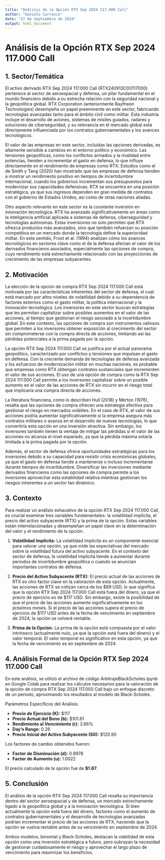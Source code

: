 ```yaml
---
title: "Análisis de la Opción RTX Sep 2024 117.000 Call"
author: "Gonzalo Carrasco"
date: "27 de Septiembre de 2024"
output: html_document
---
```


# Análisis de la Opción RTX Sep 2024 117.000 Call

## 1. Sector/Temática

El activo derivado RTX Sep 2024 117.000 Call (RTX240913C00117000) pertenece al sector de aeroespacial y defensa, un pilar fundamental en el mundo financiero debido a su estrecha relación con la seguridad nacional y la geopolítica global. RTX Corporation (anteriormente Raytheon Technologies) desempeña un papel preeminente en este sector, fabricando tecnologías avanzadas tanto para el ámbito civil como militar. Esta industria incluye el desarrollo de aviones, sistemas de misiles guiados, radares y soluciones de ciberseguridad, y su relevancia en el mercado global está directamente influenciada por los contratos gubernamentales y los avances tecnológicos.

El valor de las empresas en este sector, incluidas las opciones derivadas, es altamente sensible a cambios en el entorno político y económico. Las tensiones geopolíticas, como los conflictos armados y la rivalidad entre potencias, tienden a incrementar el gasto en defensa, lo que influye directamente en el rendimiento de empresas como RTX. Estudios como el de Smith y Tang (2020) han mostrado que las empresas de defensa tienden a mostrar un rendimiento positivo en tiempos de incertidumbre internacional, cuando los gobiernos incrementan sus presupuestos para modernizar sus capacidades defensivas. RTX se encuentra en una posición estratégica, ya que sus ingresos dependen en gran medida de contratos con el gobierno de Estados Unidos, así como de otras naciones aliadas.

Otro aspecto relevante en este sector es la constante inversión en innovación tecnológica. RTX ha avanzado significativamente en áreas como la inteligencia artificial aplicada a sistemas de defensa, ciberseguridad y tecnologías autónomas. Estas inversiones no solo permiten que RTX ofrezca productos más avanzados, sino que también refuerzan su posición competitiva en un mercado donde la tecnología define la superioridad militar. En este sentido, Froot et al. (1994) analizan cómo los avances tecnológicos en sectores clave como el de la defensa afectan el valor de los derivados financieros asociados, especialmente las opciones de compra, cuyo rendimiento está estrechamente relacionado con las proyecciones de crecimiento de las empresas subyacentes.

## 2. Motivación

La elección de la opción de compra RTX Sep 2024 117.000 Call está motivada por las características inherentes del sector de defensa, el cual está marcado por altos niveles de volatilidad debido a su dependencia de factores externos como el gasto militar, la política internacional y la innovación tecnológica. Los inversores en este sector buscan estrategias que les permitan capitalizar sobre posibles aumentos en el valor de las acciones, al tiempo que gestionan el riesgo asociado a la incertidumbre global. En este contexto, las opciones de compra son instrumentos valiosos que permiten a los inversores obtener exposición al crecimiento del sector sin comprometerse con la compra directa de acciones, limitando así las pérdidas potenciales a la prima pagada por la opción.

La opción RTX Sep 2024 117.000 Call se justifica por el actual panorama geopolítico, caracterizado por conflictos y tensiones que impulsan el gasto en defensa. Con la creciente demanda de tecnologías de defensa avanzada y los esfuerzos de modernización militar en muchas naciones, es probable que empresas como RTX obtengan contratos sustanciales que incrementen el valor de sus acciones. El uso de una opción de compra como la RTX Sep 2024 117.000 Call permite a los inversores capitalizar sobre un posible aumento en el valor de las acciones de RTX sin incurrir en el riesgo total que implicaría una compra directa de acciones.

La literatura financiera, como lo describen Hull (2018) y Merton (1976), resalta que las opciones de compra ofrecen una estrategia efectiva para gestionar el riesgo en mercados volátiles. En el caso de RTX, el valor de sus acciones podría aumentar significativamente si la empresa asegura más contratos militares o avanza en el desarrollo de nuevas tecnologías, lo que convertiría esta opción en una inversión atractiva. Sin embargo, los inversores también tienen la ventaja de mitigar las pérdidas si el valor de las acciones no alcanza el nivel esperado, ya que la pérdida máxima estaría limitada a la prima pagada por la opción.

Además, el sector de defensa ofrece oportunidades estratégicas para los inversores debido a su capacidad para resistir crisis económicas globales, ya que el gasto en defensa tiende a mantenerse o incluso incrementarse durante tiempos de incertidumbre. Diversificar las inversiones mediante derivados financieros como las opciones de compra permite a los inversores aprovechar esta estabilidad relativa mientras gestionan los riesgos inherentes a un sector tan dinámico.

## 3. Contexto

Para realizar un análisis exhaustivo de la opción RTX Sep 2024 117.000 Call, es crucial examinar tres variables fundamentales: la volatilidad implícita, el precio del activo subyacente (RTX) y la prima de la opción. Estas variables están interrelacionadas y desempeñan un papel clave en la determinación del valor y el rendimiento de la opción.

1. **Volatilidad Implícita:** La volatilidad implícita es un componente esencial para valorar una opción, ya que mide las expectativas del mercado sobre la volatilidad futura del activo subyacente. En el contexto del sector de defensa, la volatilidad implícita tiende a aumentar durante periodos de incertidumbre geopolítica o cuando se anuncian importantes contratos de defensa.

2. **Precio del Activo Subyacente (RTX):** El precio actual de las acciones de RTX es otro factor clave en la valoración de esta opción. Actualmente, las acciones de RTX se cotizan cerca de los $89 USD, lo que significa que la opción RTX Sep 2024 117.000 Call está fuera del dinero, ya que el precio de ejercicio es de $117 USD. Sin embargo, existe la posibilidad de que el precio de las acciones aumente significativamente en los próximos meses. Si el precio de las acciones supera el precio de ejercicio de $117 USD antes de la fecha de vencimiento en septiembre de 2024, la opción se volverá rentable.

3. **Prima de la Opción:** La prima de la opción está compuesta por el valor intrínseco (actualmente nulo, ya que la opción está fuera del dinero) y el valor temporal. El valor temporal es significativo en esta opción, ya que la fecha de vencimiento es en septiembre de 2024.

## 4. Análisis Formal de la Opción RTX Sep 2024 117.000 Call

En este análisis, se utilizó el archivo de código ArbitrajeBlackScholes.ipynb en Google Colab para realizar los cálculos necesarios para la valoración de la opción de compra RTX Sep 2024 117.000 Call bajo un enfoque discreto de un periodo, aproximando los resultados al modelo de Black-Scholes.

Parámetros Específicos del Análisis:

- **Precio de Ejercicio (K):** $117
- **Precio Actual del Bono (b):** $101.61
- **Rendimiento al Vencimiento (r):** 3.66%
- **Day's Range:** 0.26
- **Precio Inicial del Activo Subyacente (S0):** $120.90

Los factores de cambio obtenidos fueron:

- **Factor de Disminución (d):** 0.9978
- **Factor de Aumento (u):** 1.0022

El precio calculado de la opción fue de **$1.87**.

## 5. Conclusión

El análisis de la opción RTX Sep 2024 117.000 Call resalta su importancia dentro del sector aeroespacial y de defensa, un mercado estrechamente ligado a la geopolítica global y a la innovación tecnológica. Si bien actualmente la opción está fuera del dinero, factores como el aumento de contratos gubernamentales y el desarrollo de tecnologías avanzadas podrían incrementar el precio de las acciones de RTX, haciendo que la opción se vuelva rentable antes de su vencimiento en septiembre de 2024. 

Ambos modelos, binomial y Black-Scholes, destacan la viabilidad de esta opción como una inversión estratégica a futuro, pero subrayan la necesidad de gestionar cuidadosamente el riesgo y aprovechar el largo plazo de vencimiento para maximizar los beneficios.

